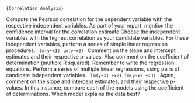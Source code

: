     {Correlation Analysis}
Compute the Pearson correlation for the dependent variable with the respective independent variables.  As part of your report, mention the confidence interval for the correlation estimate
Choose the independent variables with the highest correlation as your candidate variables.
For these independent variables, perform a series of simple linear regression procedures.
<code>
lm(y~x1)
lm(y~x2)
</code>
Comment on the slope and intercept estimates and their respective p-values. Also comment on the coefficient of determination (multiple R squared). Remember to write the regression equations.
Perform a series of multiple linear regressions, using pairs of candidate independent variables.
<code>
lm(y~x1 +x2)
lm(y~x2 +x3)
</code>
Again, comment on the slope and intercept estimates, and their respective p-values.
In this instance, compare each of the models using the coefficient of determinations. Which model explains the data best?
<p>
